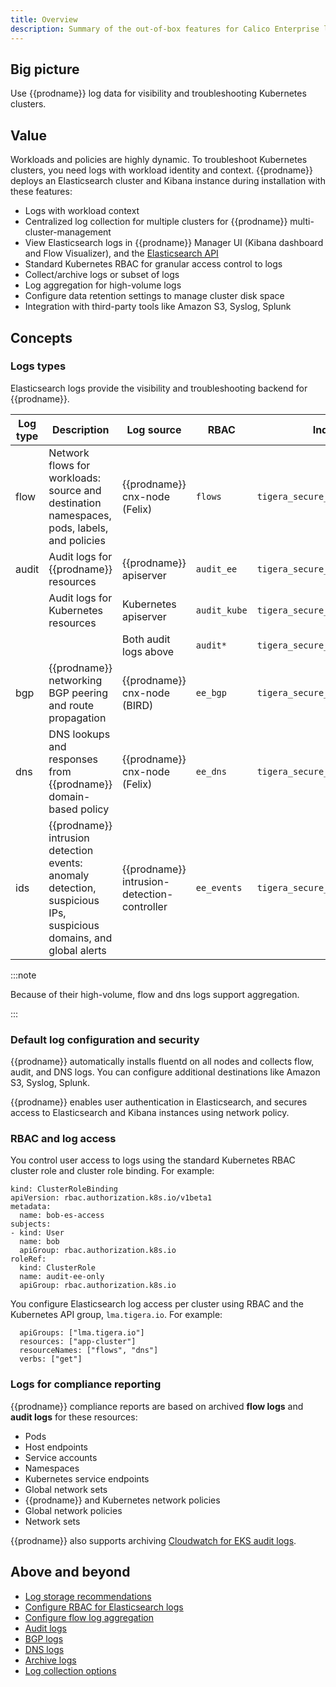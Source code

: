 ```yaml
---
title: Overview 
description: Summary of the out-of-box features for Calico Enterprise logs.
---
```


## Big picture

Use {{prodname}} log data for visibility and troubleshooting Kubernetes clusters.

## Value

Workloads and policies are highly dynamic. To troubleshoot Kubernetes clusters, you need logs with workload identity and context. {{prodname}} deploys an Elasticsearch cluster and Kibana instance during installation with these features:

- Logs with workload context
- Centralized log collection for multiple clusters for {{prodname}} multi-cluster-management
- View Elasticsearch logs in {{prodname}} Manager UI (Kibana dashboard and Flow Visualizer), and the [Elasticsearch API](https://www.elastic.co/guide/en/elasticsearch/reference/current/search.html)
- Standard Kubernetes RBAC for granular access control to logs 
- Collect/archive logs or subset of logs
- Log aggregation for high-volume logs
- Configure data retention settings to manage cluster disk space 
- Integration with third-party tools like Amazon S3, Syslog, Splunk

## Concepts

### Logs types

Elasticsearch logs provide the visibility and troubleshooting backend for {{prodname}}.

| Log type | Description                                                  | Log source                                       | RBAC         | Index                         |
| -------- | ------------------------------------------------------------ | ------------------------------------------------ | ------------ | ----------------------------- |
| flow     | Network flows for workloads: source and destination namespaces, pods, labels, and policies | {{prodname}} cnx-node (Felix)               | `flows`      | `tigera_secure_ee_flows`      |
| audit    | Audit logs for {{prodname}} resources                   | {{prodname}} apiserver                      | `audit_ee`   | `tigera_secure_ee_audit_ee`   |
|          | Audit logs for Kubernetes resources                          | Kubernetes apiserver                             | `audit_kube` | `tigera_secure_ee_audit_kube` |
|          |                                                              | Both audit logs above                            | `audit*`     | `tigera_secure_ee_audit*`     |
| bgp      | {{prodname}} networking BGP peering and route propagation | {{prodname}} cnx-node (BIRD)                | `ee_bgp`     | `tigera_secure_ee_bgp.*`      |
| dns      | DNS lookups and responses from {{prodname}} domain-based policy | {{prodname}} cnx-node (Felix)               | `ee_dns`     | `tigera_secure_ee_dns`        |
| ids      | {{prodname}} intrusion detection events: anomaly detection, suspicious IPs, suspicious domains, and global alerts | {{prodname}} intrusion-detection-controller | `ee_events`  | `tigera_secure_ee_events`     |

:::note

Because of their high-volume, flow and dns logs support aggregation.

:::

### Default log configuration and security

{{prodname}} automatically installs fluentd on all nodes and collects flow, audit, and DNS logs. You can configure additional destinations like Amazon S3, Syslog, Splunk.

{{prodname}} enables user authentication in Elasticsearch, and secures access to Elasticsearch and Kibana instances using network policy.

### RBAC and log access

You control user access to logs using the standard Kubernetes RBAC cluster role and cluster role binding. For example:

```
kind: ClusterRoleBinding
apiVersion: rbac.authorization.k8s.io/v1beta1
metadata:
  name: bob-es-access
subjects:
- kind: User
  name: bob
  apiGroup: rbac.authorization.k8s.io
roleRef:
  kind: ClusterRole
  name: audit-ee-only
  apiGroup: rbac.authorization.k8s.io
```

You configure Elasticsearch log access per cluster using RBAC and the Kubernetes API group, `lma.tigera.io`. For example:

```
  apiGroups: ["lma.tigera.io"]
  resources: ["app-cluster"]
  resourceNames: ["flows", "dns"]
  verbs: ["get"] 

```

### Logs for compliance reporting

{{prodname}} compliance reports are based on archived **flow logs** and **audit logs** for these resources:

- Pods
- Host endpoints
- Service accounts
- Namespaces
- Kubernetes service endpoints
- Global network sets
- {{prodname}} and Kubernetes network policies
- Global network policies
- Network sets

{{prodname}} also supports archiving [Cloudwatch for EKS audit logs](/reference/installation/api#operator.tigera.io/v1.LogCollectorSpec).

## Above and beyond

- [Log storage recommendations](../../maintenance/logstorage/log-storage-recommendations.mdx)
- [Configure RBAC for Elasticsearch logs](rbac-elasticsearch.mdx)
- [Configure flow log aggregation](flow/aggregation.mdx)
- [Audit logs](audit-overview.mdx)
- [BGP logs](bgp.mdx)
- [DNS logs](dns/dns-logs.mdx)
- [Archive logs](archive-storage.mdx)
- [Log collection options](/reference/installation/api#operator.tigera.io/v1.LogCollectorSpec)
